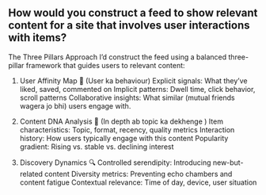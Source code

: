 ## How would you construct a feed to show relevant content for a site that involves user interactions with items?

The Three Pillars Approach
I'd construct the feed using a balanced three-pillar framework that guides users to relevant content:

1. User Affinity Map 🧲 (User ka behaviour)
Explicit signals: What they've liked, saved, commented on
Implicit patterns: Dwell time, click behavior, scroll patterns
Collaborative insights: What similar (mutual friends wagera jo bhi) users engage with.

2. Content DNA Analysis 🧬 (In depth ab topic ka dekhenge )
Item characteristics: Topic, format, recency, quality metrics
Interaction history: How users typically engage with this content
Popularity gradient: Rising vs. stable vs. declining interest

3. Discovery Dynamics 🔍
Controlled serendipity: Introducing new-but-related content
Diversity metrics: Preventing echo chambers and content fatigue
Contextual relevance: Time of day, device, user situation